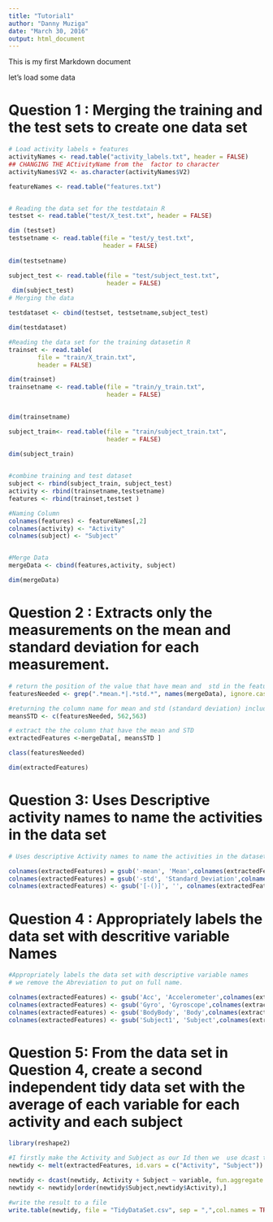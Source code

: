 ```yaml
---
title: "Tutorial1"
author: "Danny Muziga"
date: "March 30, 2016"
output: html_document
---
```


This is my first Markdown document 

let's load some data 

# Question 1 : Merging the training and the test sets to create one data set 

```r

# Load activity labels + features
activityNames <- read.table("activity_labels.txt", header = FALSE)
## CHANGING THE ACtivityName from the  factor to character
activityNames$V2 <- as.character(activityNames$V2)

featureNames <- read.table("features.txt")


# Reading the data set for the testdatain R
testset <- read.table("test/X_test.txt", header = FALSE)

dim (testset)
testsetname <- read.table(file = "test/y_test.txt", 
                          header = FALSE)
                          
dim(testsetname)

subject_test <- read.table(file = "test/subject_test.txt", 
                           header = FALSE)
 dim(subject_test)                    
# Merging the data 

testdataset <- cbind(testset, testsetname,subject_test)

dim(testdataset)

#Reading the data set for the training datasetin R
trainset <- read.table( 
        file = "train/X_train.txt",
        header = FALSE)

dim(trainset)
trainsetname <- read.table(file = "train/y_train.txt", 
                           header = FALSE)
                           

dim(trainsetname)

subject_train<- read.table(file = "train/subject_train.txt", 
                           header = FALSE)
   
dim(subject_train)


#combine training and test dataset
subject <- rbind(subject_train, subject_test)
activity <- rbind(trainsetname,testsetname)
features <- rbind(trainset,testset )

#Naming Column 
colnames(features) <- featureNames[,2]
colnames(activity) <- "Activity"
colnames(subject) <- "Subject"


#Merge Data
mergeData <- cbind(features,activity, subject)

dim(mergeData)

```
# Question 2 : Extracts only the measurements on the mean and standard deviation for each measurement. 
```r
# return the position of the value that have mean and  std in the feature column 
featuresNeeded <- grep(".*mean.*|.*std.*", names(mergeData), ignore.case = TRUE)

#returning the column name for mean and std (standard deviation) including the Activity (column number = 562) and Subject (column number = 563)
meansSTD <- c(featuresNeeded, 562,563)

# extract the the column that have the mean and STD
extractedFeatures <-mergeData[, meansSTD ]

class(featuresNeeded)

dim(extractedFeatures)

```
# Question 3: Uses Descriptive activity names to name the activities in the data set 

```r

# Uses descriptive Activity names to name the activities in the dataset

colnames(extractedFeatures) = gsub('-mean', 'Mean',colnames(extractedFeatures))
colnames(extractedFeatures) = gsub('-std', 'Standard_Deviation',colnames(extractedFeatures))
colnames(extractedFeatures) <- gsub('[-()]', '', colnames(extractedFeatures))

```

# Question 4 : Appropriately labels the data set with descritive variable Names
```r

#Appropriately labels the data set with descriptive variable names 
# we remove the Abreviation to put on full name.

colnames(extractedFeatures) <- gsub('Acc', 'Accelerometer',colnames(extractedFeatures))
colnames(extractedFeatures) <- gsub('Gyro', 'Gyroscope',colnames(extractedFeatures))
colnames(extractedFeatures) <- gsub('BodyBody', 'Body',colnames(extractedFeatures))
colnames(extractedFeatures) <- gsub('Subject1', 'Subject',colnames(extractedFeatures))

```
# Question 5:  From the data set in Question 4, create a second independent tidy data set with the average of each variable for each activity and each subject 

```r

library(reshape2)

#I firstly make the Activity and Subject as our Id then we  use dcast to calculate the mean 
newtidy <- melt(extractedFeatures, id.vars = c("Activity", "Subject"))

newtidy <- dcast(newtidy, Activity + Subject ~ variable, fun.aggregate = mean)
newtidy <- newtidy[order(newtidy$Subject,newtidy$Activity),]

#write the result to a file 
write.table(newtidy, file = "TidyDataSet.csv", sep = ",",col.names = TRUE)

```

